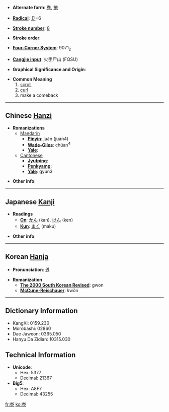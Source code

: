 * '''Alternate form''': [[巻]], [[捲]]

* '''[[Wiktionary:Chinese radical index| Radical]]''': [[Wiktionary:Chinese radical index 卩|卩]]+6

* '''[[Wiktionary:Chinese total strokes index|Stroke number]]''': [[Wiktionary:Chinese total strokes index 8|8]]

* '''Stroke order''': 

* '''[[Wiktionary:Chinese four corner index|Four-Corner System]]''': 9071<sub>2</sub>

* '''[[Wiktionary:Chinese Cangjie index|Cangjie input]]''': 火手尸山 (FQSU)

* '''Graphical Significance and Origin''': 

* '''Common Meaning'''
*# [[scroll]]
*# [[curl]]
*# make a comeback

----

== Chinese [[Hanzi]] ==

* '''Romanizations'''
** [[Mandarin]]
*** '''[[Pinyin]]''': juàn (juan4)
*** '''[[Wade-Giles]]''': chüan<sup>4</sup>
*** '''[[Yale]]''': 
**[[Cantonese]]
***'''[[Jyutping]]''':
***'''[[Penkyamp]]''': 
***'''[[Yale]]''': gyun3

* '''Other info''': 

----

== Japanese [[Kanji]] ==

* '''Readings'''
** '''[[On]]''': [[かん]] (kan), [[けん]] (ken)
** '''[[Kun]]''': [[まく]] (maku)

* '''Other info''':  

----

== Korean [[Hanja]] ==

* '''Pronunciation''': [[권]]

* '''Romanization'''
** '''[[The 2000 South Korean Revised Romanization|The 2000 South Korean Revised]]''': gwon
** '''[[McCune-Reischauer]]''': kwŏn

----

== Dictionary Information ==

* KangXi: 0159.230
* Morobashi: 02860
* Dae Jaweon: 0365.050
* Hanyu Da Zidian: 10315.030

== Technical Information ==

* '''Unicode''':
** Hex: 5377
** Decimal: 21367
* '''Big5''':
** Hex: A8F7
** Decimal: 43255

[[fr:卷]]
[[ko:卷]]